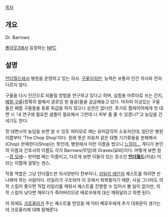 [[목차]]

== 개요 ==
Dr. Barrows

[[폴아웃3]]에서 등장하는 [[NPC]]

== 설명 ==
[[언더월드]]에서 병원을 운영하고 있는 의사. [[구울]]이지만, 능력은 보통의 인간 의사와 전혀 다르지 않다.

구울을 다시 인간으로 되돌릴 방법을 연구하고 있다고 하며, 실험용 마루타로 쓰는 건지, [[페럴 구울]](정확히 말해서 글로잉 원 들을)들을 감금해놓고 있다. 어자피 이성있는 구울들은 페럴 구울들을 동류 취급을 하지 않으니 상관은 없다만. 추가로 플레이어에게 첫 대면 시 '내 연구에 필요한 샘플이 필요해서 그런데 니 피부 좀 줄 수 있겠나?'고 농담을 건네기도 한다.

첫 대면시의 농담을 보면 알 수 있듯 여러모로 깨는 유머감각의 소유자인데, 일단은 병원 이름부터 'The Chop Shop'이다. 원래 뜻은 자동차 같은 대형 기기류들을 분해해서(Chop) 판매한다(Shop)는 뜻인데, 병원에서 이런 이름을 썼으니 [[오체분시|느낌이...]] 게다가 본인의 이름과 간호사의 이름도 각각 Barrows(무덤)와 Graves(묘비)이다. 어떻게 보면 참 --[[갭 모에]]-- 반어법 쩌는 이름이고, 다르게 보면 이들이 있는 장소인 '''[[언더월드]]'''(저승) 이라는 이름에 걸맞는 센스.

작중 역할은 그냥 언더월드판 의사양반이 전부이나, [[라일리 레인저]] 퀘스트를 하려면 만나봐야 하는 사람이다. 라일리가 구조되어 이 곳에서 회복중이기 때문. 사실 그나마도 의학 스킬이 좋으면 직접 라일리를 깨워서 퀘스트를 진행할 수 있어서 볼 일이 없지만, 의학 스킬이 낮다면 깨우다가 죽어버리므로 베로우에게 대신 깨워달라고 하면 된다.

이 외에도 [[크로울리]]가 주는 퀘스트를 받았을 때 닥터 베로우에게 추가 대화문이 생기는데 크로울리에 대해 말해준다.
